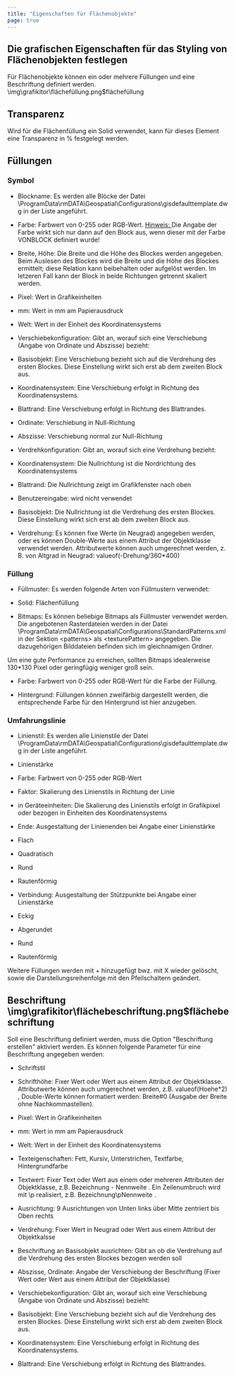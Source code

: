 ```yaml
---
title: "Eigenschaften für Flächenobjekte"
page: true
---
```

## Die grafischen Eigenschaften f&#252;r das Styling von Fl&#228;chenobjekten festlegen

F&#252;r Fl&#228;chenobjekte k&#246;nnen ein oder mehrere F&#252;llungen und eine Beschriftung definiert werden.<Image>\img\grafikitor\flächefüllung.png$flächefüllung</Image>

## Transparenz
Wird f&#252;r die Fl&#228;chenf&#252;llung ein Solid verwendet, kann f&#252;r dieses Element eine  Transparenz in % festgelegt werden.

## F&#252;llungen
### Symbol

- Blockname: Es werden alle Bl&#246;cke der Datei 
\ProgramData\rmDATA\Geospatial\Configurations\gisdefaulttemplate.dwg in der Liste angef&#252;hrt. 

- Farbe: Farbwert von 0-255 oder RGB-Wert. <U> <Italic> Hinweis: </Italic> </U>  Die Angabe der Farbe wirkt sich nur dann auf den Block aus, wenn dieser mit der Farbe VONBLOCK definiert wurde!

- Breite, H&#246;he: Die Breite und die H&#246;he des Blockes werden angegeben. Beim Auslesen des Blockes wird die Breite und die H&#246;he des Blockes ermittelt; diese Relation kann beibehalten oder aufgel&#246;st werden. Im letzeren Fall kann der Block in beide Richtungen getrennt skaliert werden.

- Pixel: Wert in Grafikeinheiten

- mm: Wert in mm am Papierausdruck

- Welt: Wert in der Einheit des Koordinatensystems



- Verschiebekonfiguration: Gibt an, worauf sich eine Verschiebung (Angabe von Ordinate und Abszisse) bezieht:

- Basisobjekt: Eine Verschiebung bezieht sich auf die Verdrehung des ersten Blockes. Diese Einstellung wirkt sich erst ab dem zweiten Block aus.

- Koordinatensystem: Eine Verschiebung erfolgt in Richtung des Koordinatensystems.

- Blattrand: Eine Verschiebung erfolgt in Richtung des Blattrandes.



- Ordinate: Verschiebung in Null-Richtung

- Abszisse: Verschiebung normal zur Null-Richtung

- Verdrehkonfiguration: Gibt an, worauf sich eine Verdrehung bezieht:

- Koordinatensystem: Die Nullrichtung ist die Nordrichtung des Koordinatensystems

- Blattrand: Die Nullrichtung zeigt im Grafikfenster nach oben

- Benutzereingabe: wird nicht verwendet

- Basisobjekt: Die Nullrichtung ist die Verdrehung des ersten Blockes. Diese Einstellung wirkt sich erst ab dem zweiten Block aus.



- Verdrehung: Es k&#246;nnen fixe Werte (in Neugrad) angegeben werden, oder es k&#246;nnen Double-Werte aus einem Attribut der Objektklasse verwendet werden. Attributwerte k&#246;nnen auch umgerechnet werden, z. B. von Altgrad in Neugrad: <Border>valueof(-Drehung/360*400)</Border> 


### F&#252;llung

- F&#252;llmuster: Es werden folgende Arten von F&#252;llmustern verwendet:

- Solid: Fl&#228;chenf&#252;llung

- Bitmaps: Es k&#246;nnen beliebige Bitmaps als F&#252;llmuster verwendet werden. Die angebotenen Rasterdateien werden in der Datei 
\ProgramData\rmDATA\Geospatial\Configurations\StandardPatterns.xml in der Sektion 
&lt;patterns&gt; als 
&lt;texturePattern&gt; angegeben. Die dazugeh&#246;rigen Bilddateien befinden sich im gleichnamigen Ordner.


<Success>
Um eine gute Performance zu erreichen, sollten Bitmaps idealerweise 130*130 Pixel oder geringf&#252;gig weniger gro&#223; sein.

</Success>


- Farbe: Farbwert von 0-255 oder RGB-Wert f&#252;r die Farbe der F&#252;llung.

- Hintergrund: F&#252;llungen k&#246;nnen zweif&#228;rbig dargestellt werden, die entsprechende Farbe f&#252;r den Hintergrund ist hier anzugeben.



### Umfahrungslinie


- Linienstil: Es werden alle Linienstile der Datei 
\ProgramData\rmDATA\Geospatial\Configurations\gisdefaulttemplate.dwg in der Liste angef&#252;hrt. 

- Linienst&#228;rke

- Farbe: Farbwert von 0-255 oder RGB-Wert

- Faktor: Skalierung des Linienstils in Richtung der Linie

- in Ger&#228;teeinheiten: Die Skalierung des Linienstils erfolgt in Grafikpixel oder bezogen in Einheiten des Koordinatensystems



- Ende: Ausgestaltung der Linienenden bei Angabe einer Linienst&#228;rke

- Flach

- Quadratisch

- Rund

- Rautenf&#246;rmig



- Verbindung: Ausgestaltung der St&#252;tzpunkte bei Angabe einer Linienst&#228;rke

- Eckig

- Abgerundet

- Rund

- Rautenf&#246;rmig





Weitere F&#252;llungen werden mit  <Border>+</Border>  hinzugef&#252;gt bwz. mit  <Border>X</Border>  wieder gel&#246;scht, sowie die Darstellungsreihenfolge mit den Pfeilschaltern ge&#228;ndert.

## Beschriftung<Image>\img\grafikitor\flächebeschriftung.png$flächebeschriftung</Image>

Soll eine Beschriftung definiert werden, muss die Option &quot;Beschriftung erstellen&quot; aktiviert werden.
Es k&#246;nnen folgende Parameter f&#252;r eine Beschriftung angegeben werden:

- Schriftstil

- Schrifth&#246;he: Fixer Wert oder Wert aus einem Attribut der Objektklasse. Attributwerte k&#246;nnen auch umgerechnet werden, z.B. <Border>valueof(Hoehe*2)</Border> , Double-Werte k&#246;nnen formatiert werden: <Border>Breite#0</Border>  (Ausgabe der Breite ohne Nachkommastellen).

- Pixel: Wert in Grafikeinheiten

- mm: Wert in mm am Papierausdruck

- Welt: Wert in der Einheit des Koordinatensystems



- Texteigenschaften: Fett, Kursiv, Unterstrichen, Textfarbe, Hintergrundfarbe

- Textwert: Fixer Text oder Wert aus einem oder mehreren Attributen der Objektklasse, z.B. <Border>Bezeichnung - Nennweite</Border> . Ein Zeilenumbruch wird mit <Border>\p</Border>  realisiert, z.B. <Border>Bezeichnung\pNennweite</Border> .

- Ausrichtung: 9 Ausrichtungen von Unten links &#252;ber Mitte zentriert bis Oben rechts

- Verdrehung: Fixer Wert in Neugrad oder Wert aus einem Attribut der Objektkalsse

- Beschriftung an Basisobjekt ausrichten: Gibt an ob die Verdrehung auf die Verdrehung des ersten Blockes bezogen werden soll

- Abszisse, Ordinate: Angabe der Verschiebung der Beschriftung (Fixer Wert oder Wert aus einem Attribut der Objektklasse)

- Verschiebekonfiguration: Gibt an, worauf sich eine Verschiebung (Angabe von Ordinate und Abszisse) bezieht:

- Basisobjekt: Eine Verschiebung bezieht sich auf die Verdrehung des ersten Blockes. Diese Einstellung wirkt sich erst ab dem zweiten Block aus.

- Koordinatensystem: Eine Verschiebung erfolgt in Richtung des Koordinatensystems.

- Blattrand: Eine Verschiebung erfolgt in Richtung des Blattrandes.





